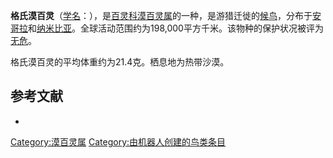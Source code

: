 {{noteTA
|G1=unit
}}
{{Speciesbox
| name = 格氏漠百灵
| image = Gray's Lark.jpg
| status = LC | status_system = IUCN3.1
| genus = Ammomanes
| species = grayi
| authority = [[约翰·奥古斯特·瓦尔贝里|Wahlberg]], 1855
| range_map = 
}}

'''格氏漠百灵'''（[[学名|学名]]：{{lang|la|''Ammomanes grayi''}}），是[[百灵科|百灵科]][[漠百灵属|漠百灵属]]的一种，是游猎迁徙的[[鸟类迁徙|候鸟]]，分布于[[安哥拉|安哥拉]]和[[纳米比亚|纳米比亚]]。全球活动范围约为198,000平方千米。该物种的保护状况被评为[[无危|无危]]。

格氏漠百灵的平均体重约为21.4克。栖息地为热带沙漠。

== 参考文献 ==
{{commons category|Ammomanes grayi}}
*{{cite web|url=http://www.birdlife.org/datazone/speciesfactsheet.php?id=8141&m=0|title=Ammomanes grayi|publisher=[[国际鸟盟|BirdLife.org]]|accessdate=2011-06-27|archive-date=2016-03-05|archive-url=https://web.archive.org/web/20160305012424/http://www.birdlife.org/datazone/speciesfactsheet.php?id=8141&m=0|dead-url=no}}
{{Taxonbar|from=Q27075399}}

[[Category:漠百灵属|Category:漠百灵属]]
[[Category:由机器人创建的鸟类条目|Category:由机器人创建的鸟类条目]]